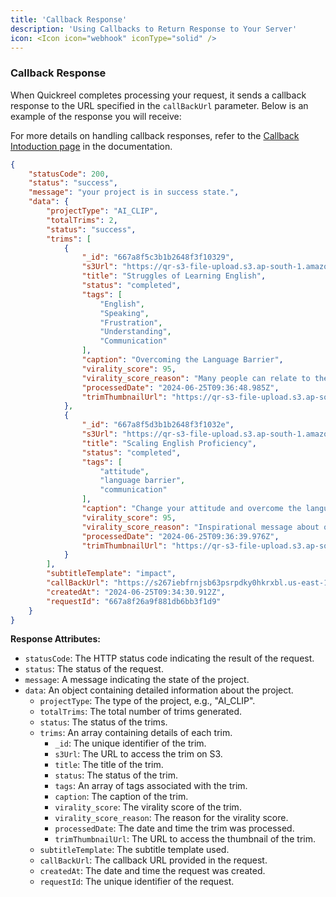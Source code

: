 ```yaml
---
title: 'Callback Response'
description: 'Using Callbacks to Return Response to Your Server'
icon: <Icon icon="webhook" iconType="solid" />
---
```



### Callback Response
When Quickreel completes processing your request, it sends a callback response to the URL specified in the `callBackUrl` parameter. Below is an example of the response you will receive:

For more details on handling callback responses, refer to the [Callback Intoduction page](https://quickreel-8ab1b997.mintlify.app/callback) in the documentation.

```json
{
    "statusCode": 200,
    "status": "success",
    "message": "your project is in success state.",
    "data": {
        "projectType": "AI_CLIP",
        "totalTrims": 2,
        "status": "success",
        "trims": [
            {
                "_id": "667a8f5c3b1b2648f3f10329",
                "s3Url": "https://qr-s3-file-upload.s3.ap-south-1.amazonaws.com/666cf1d9/667a8f5c3.mp4",
                "title": "Struggles of Learning English",
                "status": "completed",
                "tags": [
                    "English",
                    "Speaking",
                    "Frustration",
                    "Understanding",
                    "Communication"
                ],
                "caption": "Overcoming the Language Barrier",
                "virality_score": 95,
                "virality_score_reason": "Many people can relate to the frustration of understanding a language but struggling to speak it fluently. This reel captures that struggle and offers hope and encouragement to viewers.",
                "processedDate": "2024-06-25T09:36:48.985Z",
                "trimThumbnailUrl": "https://qr-s3-file-upload.s3.ap-south-1.amazonaws.com/329.jpg"
            },
            {
                "_id": "667a8f5d3b1b2648f3f1032e",
                "s3Url": "https://qr-s3-file-upload.s3.ap-south-1.amazonaws.com/666c2f18648f3f1032e.mp4",
                "title": "Scaling English Proficiency",
                "status": "completed",
                "tags": [
                    "attitude",
                    "language barrier",
                    "communication"
                ],
                "caption": "Change your attitude and overcome the language barrier",
                "virality_score": 95,
                "virality_score_reason": "Inspirational message about overcoming challenges and improving communication skills",
                "processedDate": "2024-06-25T09:36:39.976Z",
                "trimThumbnailUrl": "https://qr-s3-file-upload.s3.ap-south-1.amazonaws.com/666c2f1872a9b4af53e74f5b/667a8f26a9f881db2e.jpg"
            }
        ],
        "subtitleTemplate": "impact",
        "callBackUrl": "https://s267iebfrnjsb63psrpdky0hkrxbl.us-east-1.on.aws/",
        "createdAt": "2024-06-25T09:34:30.912Z",
        "requestId": "667a8f26a9f881db6bb3f1d9"
    }
}
```

**Response Attributes:**

- `statusCode`: The HTTP status code indicating the result of the request.
- `status`: The status of the request.
- `message`: A message indicating the state of the project.
- `data`: An object containing detailed information about the project.
  - `projectType`: The type of the project, e.g., "AI_CLIP".
  - `totalTrims`: The total number of trims generated.
  - `status`: The status of the trims.
  - `trims`: An array containing details of each trim.
    - `_id`: The unique identifier of the trim.
    - `s3Url`: The URL to access the trim on S3.
    - `title`: The title of the trim.
    - `status`: The status of the trim.
    - `tags`: An array of tags associated with the trim.
    - `caption`: The caption of the trim.
    - `virality_score`: The virality score of the trim.
    - `virality_score_reason`: The reason for the virality score.
    - `processedDate`: The date and time the trim was processed.
    - `trimThumbnailUrl`: The URL to access the thumbnail of the trim.
  - `subtitleTemplate`: The subtitle template used.
  - `callBackUrl`: The callback URL provided in the request.
  - `createdAt`: The date and time the request was created.
  - `requestId`: The unique identifier of the request.
